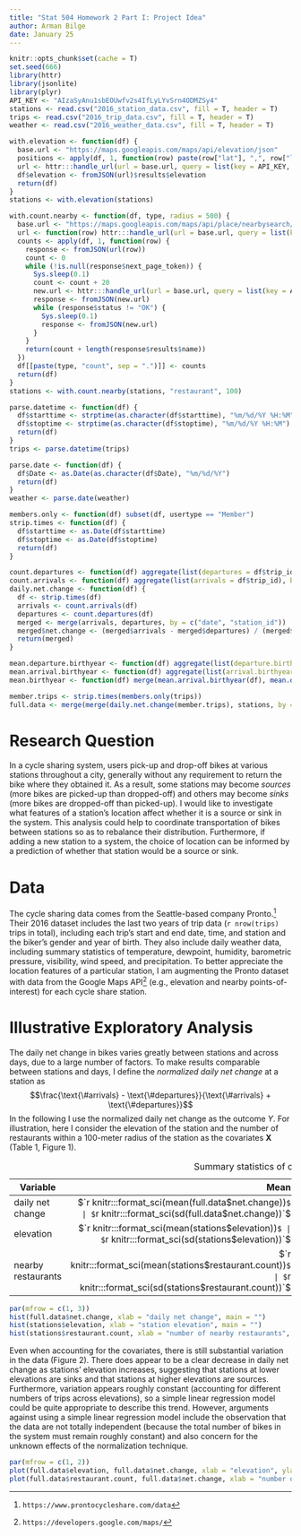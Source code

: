 ```yaml
---
title: "Stat 504 Homework 2 Part I: Project Idea"
author: Arman Bilge
date: January 25
---
```


\frenchspacing

```r
knitr::opts_chunk$set(cache = T)
set.seed(666)
library(httr)
library(jsonlite)
library(plyr)
API_KEY <- "AIzaSyAnu1sbEOUwfv2s4IfLyLYvSrn4ODMZSy4"
stations <- read.csv("2016_station_data.csv", fill = T, header = T)
trips <- read.csv("2016_trip_data.csv", fill = T, header = T)
weather <- read.csv("2016_weather_data.csv", fill = T, header = T)
```

```r
with.elevation <- function(df) {
  base.url <- "https://maps.googleapis.com/maps/api/elevation/json"
  positions <- apply(df, 1, function(row) paste(row["lat"], ",", row["long"], sep = ""))
  url <- httr:::handle_url(url = base.url, query = list(key = API_KEY, locations = paste(positions, collapse = "|")))$url
  df$elevation <- fromJSON(url)$results$elevation
  return(df)
}
stations <- with.elevation(stations)
```

```r
with.count.nearby <- function(df, type, radius = 500) {
  base.url <- "https://maps.googleapis.com/maps/api/place/nearbysearch/json"
  url <- function(row) httr:::handle_url(url = base.url, query = list(key = API_KEY, location = paste(row["lat"], ",", row["long"], sep = ""), type = type, radius = radius))$url
  counts <- apply(df, 1, function(row) {
    response <- fromJSON(url(row))
    count <- 0
    while (!is.null(response$next_page_token)) {
      Sys.sleep(0.1)
      count <- count + 20
      new.url <- httr:::handle_url(url = base.url, query = list(key = API_KEY, pagetoken = response$next_page_token))$url
      response <- fromJSON(new.url)
      while (response$status != "OK") {
        Sys.sleep(0.1)
        response <- fromJSON(new.url)
      }
    }
    return(count + length(response$results$name))
  })
  df[[paste(type, "count", sep = ".")]] <- counts
  return(df)
}
stations <- with.count.nearby(stations, "restaurant", 100)
```

```r
parse.datetime <- function(df) {
  df$starttime <- strptime(as.character(df$starttime), "%m/%d/%Y %H:%M")
  df$stoptime <- strptime(as.character(df$stoptime), "%m/%d/%Y %H:%M")
  return(df)
}
trips <- parse.datetime(trips)

parse.date <- function(df) {
  df$Date <- as.Date(as.character(df$Date), "%m/%d/%Y")
  return(df)
}
weather <- parse.date(weather)
```

```r
members.only <- function(df) subset(df, usertype == "Member")
strip.times <- function(df) {
  df$starttime <- as.Date(df$starttime)
  df$stoptime <- as.Date(df$stoptime)
  return(df)
}
```

```r
count.departures <- function(df) aggregate(list(departures = df$trip_id), by = list(date = df$starttime, station_id = df$from_station_id), FUN = length)
count.arrivals <- function(df) aggregate(list(arrivals = df$trip_id), by = list(date = df$starttime, station_id = df$to_station_id), FUN = length)
daily.net.change <- function(df) {
  df <- strip.times(df)
  arrivals <- count.arrivals(df)
  departures <- count.departures(df)
  merged <- merge(arrivals, departures, by = c("date", "station_id"))
  merged$net.change <- (merged$arrivals - merged$departures) / (merged$arrivals + merged$departures)
  return(merged)
}
```
```r
mean.departure.birthyear <- function(df) aggregate(list(departure.birthyear = df$birthyear), by = list(date = df$starttime, station_id = df$from_station_id), FUN = mean)
mean.arrival.birthyear <- function(df) aggregate(list(arrival.birthyear = df$birthyear), by = list(date = df$starttime, station_id = df$to_station_id), FUN = mean)
mean.birthyear <- function(df) merge(mean.arrival.birthyear(df), mean.departure.birthyear(df), by = c("date", "station_id"))
```

```r
member.trips <- strip.times(members.only(trips))
full.data <- merge(merge(daily.net.change(member.trips), stations, by = "station_id"), weather, by.x = "date", by.y = "Date")
```

# Research Question

In a cycle sharing system, users pick-up and drop-off bikes at various stations throughout a city, generally without any requirement to return the bike where they obtained it.
As a result, some stations may become *sources* (more bikes are picked-up than dropped-off) and others may become *sinks* (more bikes are dropped-off than picked-up).
I would like to investigate what features of a station's location affect whether it is a source or sink in the system.
This analysis could help to coordinate transportation of bikes between stations so as to rebalance their distribution.
Furthermore, if adding a new station to a system, the choice of location can be informed by a prediction of whether that station would be a source or sink.

# Data

The cycle sharing data comes from the Seattle-based company Pronto.^[`https://www.prontocycleshare.com/data`]
Their 2016 dataset includes the last two years of trip data (`r nrow(trips)` trips in total), including each trip's start and end date, time, and station and the biker's gender and year of birth.
They also include daily weather data, including summary statistics of temperature, dewpoint, humidity, barometric pressure, visibility, wind speed, and precipitation.
To better appreciate the location features of a particular station, I am augmenting the Pronto dataset with data from the Google Maps API^[`https://developers.google.com/maps/`] (e.g., elevation and nearby points-of-interest) for each cycle share station.

# Illustrative Exploratory Analysis

The daily net change in bikes varies greatly between stations and across days, due to a large number of factors.
To make results comparable between stations and days, I define the *normalized daily net change* at a station as
$$\frac{\text{\#arrivals} - \text{\#departures}}{\text{\#arrivals} + \text{\#departures}}$$
In the following I use the normalized daily net change as the outcome $Y$. For illustration, here I consider the elevation of the station and the number of restaurants within a 100-meter radius of the station as the covariates $\mathbf{X}$ (Table 1, Figure 1).

Table: Summary statistics of covariates and outcome.

| **Variable** | **Mean** | **SD** | **Min** | **Max** |
|-|-:|-:|-:|-:|
| daily net change | $`r knitr:::format_sci(mean(full.data$net.change))`$ | $`r knitr:::format_sci(sd(full.data$net.change))`$ | $`r knitr:::format_sci(min(full.data$net.change))`$ | $`r knitr:::format_sci(max(full.data$net.change))`$ |
| elevation | $`r knitr:::format_sci(mean(stations$elevation))`$ | $`r knitr:::format_sci(sd(stations$elevation))`$ | $`r knitr:::format_sci(min(stations$elevation))`$ | $`r knitr:::format_sci(max(stations$elevation))`$ |
| nearby restaurants | $`r knitr:::format_sci(mean(stations$restaurant.count))`$ | $`r knitr:::format_sci(sd(stations$restaurant.count))`$ | $`r knitr:::format_sci(min(stations$restaurant.count))`$ | $`r knitr:::format_sci(max(stations$restaurant.count))`$ |

```r
par(mfrow = c(1, 3))
hist(full.data$net.change, xlab = "daily net change", main = "")
hist(stations$elevation, xlab = "station elevation", main = "")
hist(stations$restaurant.count, xlab = "number of nearby restaurants", main = "")
```

Even when accounting for the covariates, there is still substantial variation in the data (Figure 2).
There does appear to be a clear decrease in daily net change as stations' elevation increases, suggesting that stations at lower elevations are sinks and that stations at higher elevations are sources.
Furthermore, variation appears roughly constant (accounting for different numbers of trips across elevations), so a simple linear regression model could be quite appropriate to describe this trend.
However, arguments against using a simple linear regression model include the observation that the data are not totally independent (because the total number of bikes in the system must remain roughly constant) and also concern for the unknown effects of the normalization technique.

```r
par(mfrow = c(1, 2))
plot(full.data$elevation, full.data$net.change, xlab = "elevation", ylab = "daily net change", main = "")
plot(full.data$restaurant.count, full.data$net.change, xlab = "number of nearby restaurants", ylab = "daily net change", main = "")
```

